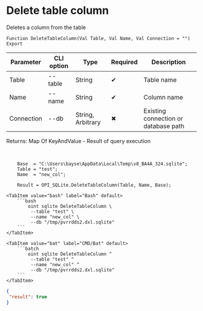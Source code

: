﻿---
sidebar_position: 4
description: Delete table column and other functions to work with SQLite in the Open Integration Package, a free open-source integration library for 1C:Enterprise 8, OneScript and CLI
keywords: [1C, 1С, 1С:Enterprise, 1С:Enterprise 8.3, API, Integration, Services, Exchange, OneScript, CLI, SQLite]
---


# Delete table column
 Deletes a column from the table



`Function DeleteTableColumn(Val Table, Val Name, Val Connection = "") Export`

  | Parameter | CLI option | Type | Required | Description |
  |-|-|-|-|-|
  | Table | --table | String | &#x2714; | Table name |
  | Name | --name | String | &#x2714; | Column name |
  | Connection | --db | String, Arbitrary | &#x2716; | Existing connection or database path |

  
  Returns:  Map Of KeyAndValue - Result of query execution

<br/>



```bsl title="1C:Enterprise/OneScript code example"
    Base  = "C:\Users\bayse\AppData\Local\Temp\v8_BA4A_324.sqlite";
    Table = "test";
    Name  = "new_col";

    Result = OPI_SQLite.DeleteTableColumn(Table, Name, Base);
```
 

 <Tabs>
  
    <TabItem value="bash" label="Bash" default>
        ```bash
            oint sqlite DeleteTableColumn \
             --table "test" \
             --name "new_col" \
             --db "/tmp/pvrrdds2.dxl.sqlite"
        ```
    </TabItem>
  
    <TabItem value="bat" label="CMD/Bat" default>
        ```batch
            oint sqlite DeleteTableColumn ^
             --table "test" ^
             --name "new_col" ^
             --db "/tmp/pvrrdds2.dxl.sqlite"
        ```
    </TabItem>
</Tabs>


```json title="Result"
{
 "result": true
}
```
